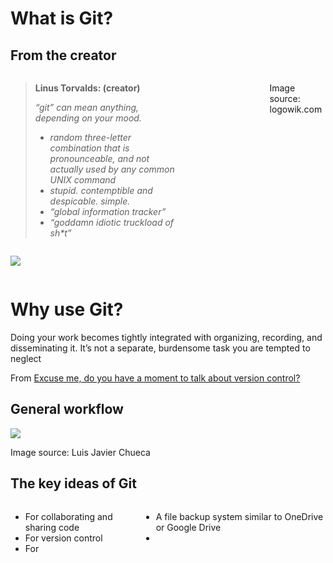 # What is Git?

## From the creator

::::: {.columns}


::::{.center-y}

::: {.column width="70%"}
> **Linus Torvalds: (creator)**
> 
> *"git" can mean anything, depending on your mood.*
> 
> - *random three-letter combination that is pronounceable, and not actually used by any common UNIX command*
> - *stupid. contemptible and despicable. simple.*
> - *"global information tracker"*
> - *"goddamn idiotic truckload of sh\*t"*

:::

::: {.column width="30%"}
![](https://logowik.com/content/uploads/images/git6963.jpg){fig-align="center"}
:::

::::

:::{.footer}
Image source: logowik.com
:::

:::::


# Why use Git?

::: {.callout-note appearance="minimal"}

Doing your work becomes tightly integrated with organizing, recording, and disseminating it. It's not a separate, burdensome task you are tempted to neglect

:::

:::{.footer}
From [Excuse me, do you have a moment to talk about version control?](https://doi.org/10.7287/peerj.preprints.3159v2)
:::

## General workflow

![](WS-slides/media/image46.png){fig-align="center"}

:::{.footer}
Image source: Luis Javier Chueca
:::

## The key ideas of Git


:::::{.center-y}
:::: {.columns}
:::: {.column}

::: {.callout-tip title="Git is..."}

- For collaborating and sharing code
- For version control
- For 

:::

::::
:::: {.column}

::: {.callout-warning title="Git is NOT..."}

- A file backup system similar to OneDrive or Google Drive
- 

:::

::::
::::
:::::
